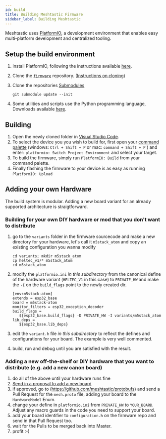 ```yaml
---
id: build
title: Building Meshtastic Firmware
sidebar_label: Building Meshtastic
---
```


Meshtastic uses [PlatformIO](https://platformio.org), a development environment that enables easy multi-platform development and centralized tooling.

## Setup the build environment

1. Install PlatformIO, following the instructions available [here](https://platformio.org/platformio-ide).

2. Clone the [`firmware`](https://github.com/meshtastic/firmware) repository. ([Instructions on cloning](https://docs.github.com/en/repositories/creating-and-managing-repositories/cloning-a-repository))

3. Clone the repositories [Submodules](https://git-scm.com/book/en/v2/Git-Tools-Submodules)

   ```shell
   git submodule update --init
   ```

4. Some utilities and scripts use the Python programming language, Downloads available [here](https://www.python.org/downloads).

## Building

1. Open the newly cloned folder in [Visual Studio Code](https://code.visualstudio.com).
1. To select the device you you wish to build for, first open your [command palette](https://code.visualstudio.com/docs/getstarted/userinterface#_command-palette) (windows: `Ctrl + Shift + P` or mac: `command + Shift + P` ) and enter: `platformio: Switch Project Environment` and select your target.
1. To build the firmware, simply run `PlatformIO: Build` from your command palette.
1. Finally flashing the firmware to your device is as easy as running `PlatformIO: Upload`

## Adding your own Hardware

The build system is modular. Adding a new board variant for an already supported architecture is straigtforward.

### Building for your own DIY hardware or mod that you don't want to distribute

1. go to the `variants` folder in the firmware sourcecode and make a new directory for your hardware, let's call it `m5stack_atom` and copy an existing configuration you wanna modify

   ```shell
   cd variants; mkdir m5stack_atom
   cp heltec_v1/* m5stack_atom
   cd m5stack_atom
   ```

2. modify the `platformio.ini` _in this subdirectory_ from the canonical define of the hardware variant (`HELTEC_V1` in this case) to `PRIVATE_HW` and make the `-I` on the `build_flags` point to the newly created dir.

   ```shell
   [env:m5stack-atom]
   extends = esp32_base
   board = m5stack-atom
   monitor_filters = esp32_exception_decoder
   build_flags =
      ${esp32_base.build_flags} -D PRIVATE_HW -I variants/m5stack_atom
   lib_deps =
      ${esp32_base.lib_deps}
   ```

3. edit the `variant.h` file _in this subdirectory_ to reflect the defines and configurations for your board. The example is very well commented.
4. build, run and debug until you are satisfied with the result.

### Adding a new off-the-shelf or DIY hardware that you want to distribute (e.g. add a new canon board)

1. do all of the above until your hardware runs fine
2. [Send in a proposal to add a new board](https://github.com/meshtastic/firmware/issues/new?assignees=&labels=enhancement%2Ctriage&template=New+Board.yml&title=%5BBoard%5D%3A+)
3. if approved, go to (https://github.com/meshtastic/protobufs) and send a Pull Request for the `mesh.proto` file, adding your board to the `HardwareModel` Enum.
4. change your define in `platformio.ini` from `PRIVATE_HW` to `YOUR_BOARD`. Adjust any macro guards in the code you need to support your board.
5. add your board identifier to `configuration.h` on the firmware repo and send in that Pull Request too.
6. wait for the Pulls to be merged back into Master.
7. profit :-)
